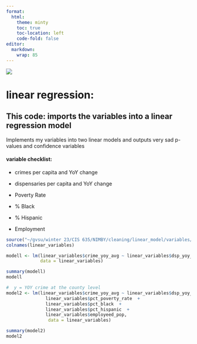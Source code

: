 ```yaml
---
format:
  html:
    theme: minty
    toc: true
    toc-location: left
    code-fold: false
editor: 
  markdown: 
    wrap: 85
---
```


![](images/regression%20model.png)

# linear regression: 

## This code: imports the variables into a linear regression model

Implements my variables into two linear models and outputs very sad p-values and confidence variables

#### variable checklist:

-   crimes per capita and YoY change

-   dispensaries per capita and YoY change

-   Poverty Rate

-   \% Black

-   \% Hispanic

-   Employment

```r
source("~/gvsu/winter 23/CIS 635/NIMBY/cleaning/linear_model/variables/crime and dispenaries per capita.R")
colnames(linear_variables) 

modell <- lm(linear_variables$crime_yoy_avg ~ linear_variables$dsp_yoy_avg,  
             data = linear_variables)

summary(modell)
modell

#  y = YOY crime at the county level
model2 <- lm(linear_variables$crime_yoy_avg ~ linear_variables$dsp_yoy_avg +
               linear_variables$pct_poverty_rate  +
               linear_variables$pct_black  +
               linear_variables$pct_hispanic  +
               linear_variables$employeed_pop,
                data = linear_variables)

summary(model2)
model2

```
